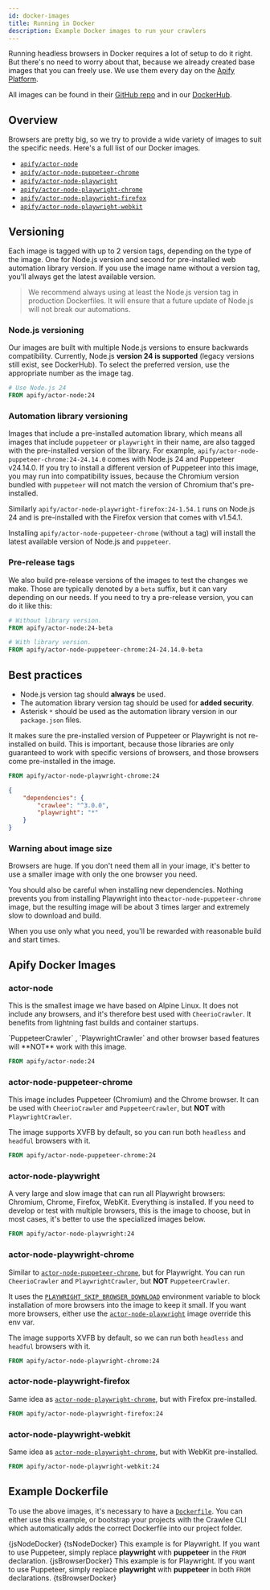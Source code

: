 ```yaml
---
id: docker-images
title: Running in Docker
description: Example Docker images to run your crawlers
---
```





Running headless browsers in Docker requires a lot of setup to do it right. But there's no need to worry about that, because we already created base images that you can freely use. We use them every day on the [Apify Platform](./apify-platform).

All images can be found in their [GitHub repo](https://github.com/apify/apify-actor-docker) and in our [DockerHub](https://hub.docker.com/orgs/apify).

## Overview

Browsers are pretty big, so we try to provide a wide variety of images to suit the specific needs. Here's a full list of our Docker images.

- [`apify/actor-node`](#actor-node)
- [`apify/actor-node-puppeteer-chrome`](#actor-node-puppeteer-chrome)
- [`apify/actor-node-playwright`](#actor-node-playwright)
- [`apify/actor-node-playwright-chrome`](#actor-node-playwright-chrome)
- [`apify/actor-node-playwright-firefox`](#actor-node-playwright-firefox)
- [`apify/actor-node-playwright-webkit`](#actor-node-playwright-webkit)

## Versioning

Each image is tagged with up to 2 version tags, depending on the type of the image. One for Node.js version and second for pre-installed web automation library version. If you use the image name without a version tag, you'll always get the latest available version.

> We recommend always using at least the Node.js version tag in production Dockerfiles. It will ensure that a future update of Node.js will not break our automations.

### Node.js versioning

Our images are built with multiple Node.js versions to ensure backwards compatibility. Currently, Node.js **version 24 is supported** (legacy versions still exist, see DockerHub). To select the preferred version, use the appropriate number as the image tag.

```dockerfile
# Use Node.js 24
FROM apify/actor-node:24
```

### Automation library versioning

Images that include a pre-installed automation library, which means all images that include `puppeteer` or `playwright` in their name, are also tagged with the pre-installed version of the library. For example, `apify/actor-node-puppeteer-chrome:24-24.14.0` comes with Node.js 24 and Puppeteer v24.14.0. If you try to install a different version of Puppeteer into this image, you may run into compatibility issues, because the Chromium version bundled with `puppeteer` will not match the version of Chromium that's pre-installed.

Similarly `apify/actor-node-playwright-firefox:24-1.54.1` runs on Node.js 24 and is pre-installed with the Firefox version that comes with v1.54.1.

Installing `apify/actor-node-puppeteer-chrome` (without a tag) will install the latest available version of Node.js and `puppeteer`.

### Pre-release tags

We also build pre-release versions of the images to test the changes we make. Those are typically denoted by a `beta` suffix, but it can vary depending on our needs. If you need to try a pre-release version, you can do it like this:

```dockerfile
# Without library version.
FROM apify/actor-node:24-beta
```

```dockerfile
# With library version.
FROM apify/actor-node-puppeteer-chrome:24-24.14.0-beta
```

## Best practices

- Node.js version tag should **always** be used.
- The automation library version tag should be used for **added security**.
- Asterisk `*` should be used as the automation library version in our `package.json` files.

It makes sure the pre-installed version of Puppeteer or Playwright is not re-installed on build. This is important, because those libraries are only guaranteed to work with specific versions of browsers, and those browsers come pre-installed in the image.

```dockerfile
FROM apify/actor-node-playwright-chrome:24
```

```json
{
    "dependencies": {
        "crawlee": "^3.0.0",
        "playwright": "*"
    }
}
```

### Warning about image size

Browsers are huge. If you don't need them all in your image, it's better to use a smaller image with only the one browser you need.

You should also be careful when installing new dependencies. Nothing prevents you from installing Playwright into the`actor-node-puppeteer-chrome` image, but the resulting image will be about 3 times larger and extremely slow to download and build.

When you use only what you need, you'll be rewarded with reasonable build and start times.

## Apify Docker Images

### actor-node

This is the smallest image we have based on Alpine Linux. It does not include any browsers, and it's therefore best used with <CrawleeApiLink to="cheerio-crawler/class/CheerioCrawler">`CheerioCrawler`</CrawleeApiLink>. It benefits from lightning fast builds and container startups.

<CrawleeApiLink to="puppeteer-crawler/class/PuppeteerCrawler">
    `PuppeteerCrawler`
</CrawleeApiLink>
,
<CrawleeApiLink to="playwright-crawler/class/PlaywrightCrawler">
    `PlaywrightCrawler`
</CrawleeApiLink>
and other browser based features will **NOT** work with this image.

```dockerfile
FROM apify/actor-node:24
```

### actor-node-puppeteer-chrome

This image includes Puppeteer (Chromium) and the Chrome browser. It can be used with <CrawleeApiLink to="cheerio-crawler/class/CheerioCrawler">`CheerioCrawler`</CrawleeApiLink> and <CrawleeApiLink to="puppeteer-crawler/class/PuppeteerCrawler">`PuppeteerCrawler`</CrawleeApiLink>, but **NOT** with <CrawleeApiLink to="playwright-crawler/class/PlaywrightCrawler">`PlaywrightCrawler`</CrawleeApiLink>.

The image supports XVFB by default, so you can run both `headless` and `headful` browsers with it.

```dockerfile
FROM apify/actor-node-puppeteer-chrome:24
```

### actor-node-playwright

A very large and slow image that can run all Playwright browsers: Chromium, Chrome, Firefox, WebKit. Everything is installed. If you need to develop or test with multiple browsers, this is the image to choose, but in most cases, it's better to use the specialized images below.

```dockerfile
FROM apify/actor-node-playwright:24
```

### actor-node-playwright-chrome

Similar to [`actor-node-puppeteer-chrome`](#actor-node-puppeteer-chrome), but for Playwright. You can run <CrawleeApiLink to="cheerio-crawler/class/CheerioCrawler">`CheerioCrawler`</CrawleeApiLink> and <CrawleeApiLink to="playwright-crawler/class/PlaywrightCrawler">`PlaywrightCrawler`</CrawleeApiLink>, but **NOT** <CrawleeApiLink to="puppeteer-crawler/class/PuppeteerCrawler">`PuppeteerCrawler`</CrawleeApiLink>.

It uses the [`PLAYWRIGHT_SKIP_BROWSER_DOWNLOAD`](https://playwright.dev/docs/api/environment-variables/) environment variable to block installation of more browsers into the image to keep it small. If you want more browsers, either use the [`actor-node-playwright`](#actor-node-playwright) image override this env var.

The image supports XVFB by default, so we can run both `headless` and `headful` browsers with it.

```dockerfile
FROM apify/actor-node-playwright-chrome:24
```

### actor-node-playwright-firefox

Same idea as [`actor-node-playwright-chrome`](#actor-node-playwright-chrome), but with Firefox
pre-installed.

```dockerfile
FROM apify/actor-node-playwright-firefox:24
```

### actor-node-playwright-webkit

Same idea as [`actor-node-playwright-chrome`](#actor-node-playwright-chrome), but with WebKit
pre-installed.

```dockerfile
FROM apify/actor-node-playwright-webkit:24
```

## Example Dockerfile

To use the above images, it's necessary to have a [`Dockerfile`](https://docs.docker.com/engine/reference/builder/). You can either use this example, or bootstrap your projects with the <CrawleeLink to="docs/introduction/setting-up">Crawlee CLI</CrawleeLink> which automatically adds the correct Dockerfile into our project folder.

<Tabs>
    <TabItem value="node+js" label="Node+JavaScript">
        <CodeBlock language="dockerfile">{jsNodeDocker}</CodeBlock>
    </TabItem>
    <TabItem value="node+ts" label="Node+TypeScript">
        <CodeBlock language="dockerfile">{tsNodeDocker}</CodeBlock>
    </TabItem>
    <TabItem value="browser+js" label="Browser+JavaScript">
        This example is for Playwright. If you want to use Puppeteer, simply
        replace <b>playwright</b>
        with <b>puppeteer</b> in the <code>FROM</code> declaration.
        <CodeBlock language="dockerfile">{jsBrowserDocker}</CodeBlock>
    </TabItem>
    <TabItem value="browser+ts" label="Browser+TypeScript">
        This example is for Playwright. If you want to use Puppeteer, simply
        replace <b>playwright</b>
        with <b>puppeteer</b> in both <code>FROM</code> declarations.
        <CodeBlock language="dockerfile">{tsBrowserDocker}</CodeBlock>
    </TabItem>
</Tabs>

